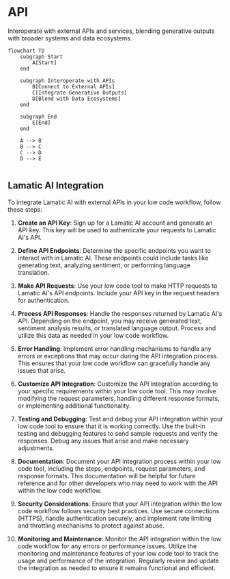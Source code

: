 # API

Interoperate with external APIs and services, blending 
generative outputs with broader systems and data ecosystems.

```mermaid
flowchart TD
    subgraph Start
        A[Start]
    end

    subgraph Interoperate with APIs
        B[Connect to External APIs]
        C[Integrate Generative Outputs]
        D[Blend with Data Ecosystems]
    end

    subgraph End
        E[End]
    end

    A --> B
    B --> C
    C --> D
    D --> E


```
## Lamatic AI Integration

To integrate Lamatic AI with external APIs in your low code workflow, follow these steps:

1. **Create an API Key**: Sign up for a Lamatic AI account and generate an API key. This key will be used to authenticate your requests to Lamatic AI's API.

2. **Define API Endpoints**: Determine the specific endpoints you want to interact with in Lamatic AI. These endpoints could include tasks like generating text, analyzing sentiment, or performing language translation.

3. **Make API Requests**: Use your low code tool to make HTTP requests to Lamatic AI's API endpoints. Include your API key in the request headers for authentication.

4. **Process API Responses**: Handle the responses returned by Lamatic AI's API. Depending on the endpoint, you may receive generated text, sentiment analysis results, or translated language output. Process and utilize this data as needed in your low code workflow.

5. **Error Handling**: Implement error handling mechanisms to handle any errors or exceptions that may occur during the API integration process. This ensures that your low code workflow can gracefully handle any issues that arise.

6. **Customize API Integration**: Customize the API integration according to your specific requirements within your low code tool. This may involve modifying the request parameters, handling different response formats, or implementing additional functionality.

7. **Testing and Debugging**: Test and debug your API integration within your low code tool to ensure that it is working correctly. Use the built-in testing and debugging features to send sample requests and verify the responses. Debug any issues that arise and make necessary adjustments.

8. **Documentation**: Document your API integration process within your low code tool, including the steps, endpoints, request parameters, and response formats. This documentation will be helpful for future reference and for other developers who may need to work with the API within the low code workflow.

9. **Security Considerations**: Ensure that your API integration within the low code workflow follows security best practices. Use secure connections (HTTPS), handle authentication securely, and implement rate limiting and throttling mechanisms to protect against abuse.

10. **Monitoring and Maintenance**: Monitor the API integration within the low code workflow for any errors or performance issues. Utilize the monitoring and maintenance features of your low code tool to track the usage and performance of the integration. Regularly review and update the integration as needed to ensure it remains functional and efficient.

